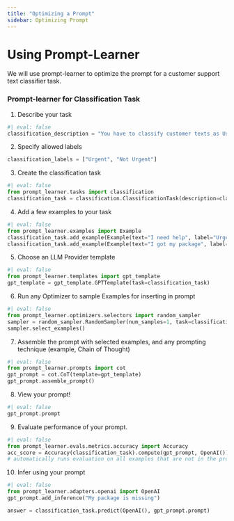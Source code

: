 ```yaml
---
title: "Optimizing a Prompt"
sidebar: Optimizing Prompt
---
```

# Using Prompt-Learner
We will use prompt-learner to optimize the prompt for a customer support text classifier task.

### Prompt-learner for Classification Task

1. Describe your task
```python
#| eval: false
classification_description = "You have to classify customer texts as Urgent or Not Urgent"
```

2. Specify allowed labels
```python
classification_labels = ["Urgent", "Not Urgent"]
```
3. Create the classification task
```python
#| eval: false
from prompt_learner.tasks import classification
classification_task = classification.ClassificationTask(description=classification_description, allowed_labels=classification_labels)
```
4. Add a few examples to your task
```python
#| eval: false
from prompt_learner.examples import Example
classification_task.add_example(Example(text="I need help", label="Urgent"))
classification_task.add_example(Example(text="I got my package", label="Not Urgent"))
```
5. Choose an LLM Provider template
```python
#| eval: false
from prompt_learner.templates import gpt_template
gpt_template = gpt_template.GPTTemplate(task=classification_task)
```
6. Run any Optimizer to sample Examples for inserting in prompt
```python
#| eval: false
from prompt_learner.optimizers.selectors import random_sampler
sampler = random_sampler.RandomSampler(num_samples=1, task=classification_task)
sampler.select_examples()
```
7. Assemble the prompt with selected examples, and any prompting technique (example, Chain of Thought)

```python
#| eval: false
from prompt_learner.prompts import cot
gpt_prompt = cot.CoT(template=gpt_template)
gpt_prompt.assemble_prompt()
```
8. View your prompt!
```python
#| eval: false
gpt_prompt.prompt
```
9. Evaluate performance of your prompt.
```python
#| eval: false
from prompt_learner.evals.metrics.accuracy import Accuracy
acc_score = Accuracy(classification_task).compute(gpt_prompt, OpenAI())
# automatically runs evaluation on all examples that are not in the prompt
```
10. Infer using your prompt
```python
#| eval: false
from prompt_learner.adapters.openai import OpenAI
gpt_prompt.add_inference("My package is missing")

answer = classification_task.predict(OpenAI(), gpt_prompt.prompt)
```